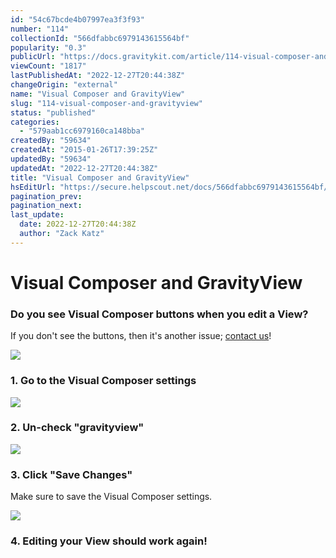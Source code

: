 ```yaml
---
id: "54c67bcde4b07997ea3f3f93"
number: "114"
collectionId: "566dfabbc6979143615564bf"
popularity: "0.3"
publicUrl: "https://docs.gravitykit.com/article/114-visual-composer-and-gravityview"
viewCount: "1817"
lastPublishedAt: "2022-12-27T20:44:38Z"
changeOrigin: "external"
name: "Visual Composer and GravityView"
slug: "114-visual-composer-and-gravityview"
status: "published"
categories: 
  - "579aab1cc6979160ca148bba"
createdBy: "59634"
createdAt: "2015-01-26T17:39:25Z"
updatedBy: "59634"
updatedAt: "2022-12-27T20:44:38Z"
title: "Visual Composer and GravityView"
hsEditUrl: "https://secure.helpscout.net/docs/566dfabbc6979143615564bf/article/54c67bcde4b07997ea3f3f93"
pagination_prev: 
pagination_next: 
last_update:
  date: 2022-12-27T20:44:38Z
  author: "Zack Katz"
---
```


# Visual Composer and GravityView



### Do you see Visual Composer buttons when you edit a View?

If you don't see the buttons, then it's another issue; [contact us](https://www.gravitykit.com/support/)!

![](https://www.gravitykit.com/wp-content/uploads/2018/01/do-you-see-visual-composer-buttons-when-you-edit-a-view-.png?1423023982)

### 1. Go to the Visual Composer settings

![](https://www.gravitykit.com/wp-content/uploads/2018/01/go-to-the-visual-composer-settings.png?1423023982)

### 2. Un-check "gravityview"

![](https://www.gravitykit.com/wp-content/uploads/2018/01/un-check-gravityview-.png?1423023983)

### 3. Click "Save Changes"

Make sure to save the Visual Composer settings.

![](https://www.gravitykit.com/wp-content/uploads/2018/01/click-save-changes-.png?1423023984)

### 4. Editing your View should work again!

